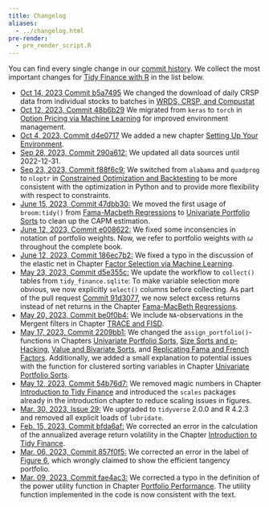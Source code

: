 ```yaml
---
title: Changelog
aliases:
  - ../changelog.html
pre-render:
  - pre_render_script.R
---
```


You can find every single change in our [commit history](https://github.com/tidy-finance/website/commits/main). We collect the most important changes for [Tidy Finance with R](index.qmd) in the list below. 

- [Oct 14, 2023 Commit b5a7495](https://github.com/tidy-finance/website/commit/b5a7495259adb6cedc47766e3bfd673c54dba293) We changed the download of daily CRSP data from individual stocks to batches in [WRDS, CRSP, and Compustat](wrds-crsp-and-compustat.qmd)
- [Oct 12, 2023, Commit 48b6b29](https://github.com/tidy-finance/website/commit/48b6b2964af13c8fc3341f22c06b1dcc7c86d966) We migrated from `keras` to `torch` in [Option Pricing via Machine Learning](option-pricing-via-machine-learning.qmd) for improved environment management.
- [Oct 4, 2023, Commit d4e0717](https://github.com/tidy-finance/website/commit/d4e071717f1d096c2b1fea9d0f196d025714fea6) We added a new chapter [Setting Up Your Environment](setting-up-your-environment.qmd).
- [Sep 28, 2023, Commit 290a612:](https://github.com/tidy-finance/website/commit/290a61e389e4049d79202966e1243481dfe04dfa) We updated all data sources until 2022-12-31.
- [Sep 23, 2023, Commit f88f6c9:](https://github.com/tidy-finance/website/commit/f88f6c953da0b5a447a295f76cf679a2f5dfa3b6) We switched from `alabama` and `quadprog` to `nloptr` in [Constrained Optimization and Backtesting](constrained-optimization-and-backtesting.qmd) to be more consistent with the optimization in Python and to provide more flexibility with respect to constraints. 
- [June 15, 2023, Commit 47dbb30:](https://github.com/tidy-finance/website/commit/47dbb30efa9615c1d5f7325d75786e584b581cdb) We moved the first usage of `broom:tidy()` from [Fama-Macbeth Regressions](fama-macbeth-regressions.qmd) to [Univariate Portfolio Sorts](univariate-portfolio-sorts.qmd) to clean up the CAPM estimation. 
- [June 12, 2023, Commit e008622:](https://github.com/tidy-finance/website/pull/50/commits/e0086225a35e780b6cc115b905c75576ee40a961) We fixed some inconsencies in notation of portfolio weights. Now, we refer to portfolio weights with $\omega$ throughout the complete book.
- [June 12, 2023, Commit 186ec7b2:](https://github.com/tidy-finance/website/pull/49/commits/186ec7b2c803bfb475fef5c23f9a711a3fb32d1f) We fixed a typo in the discussion of the elastic net in Chapter [Factor Selection via Machine Learning
](factor-selection-via-machine-learning.qmd).
- [May 23, 2023, Commit d5e355c:](https://github.com/tidy-finance/website/commit/d5e355ca6cf117bcc193376124c46ca1b2e9ed1d) We update the workflow to `collect()` tables from `tidy_finance.sqlite`: To make variable selection more obvious, we now explicitly `select()` columns before collecting. As part of the pull request [Commit 91d3077](https://github.com/tidy-finance/website/pull/42/commits/91d3077ee75a3ab71db684001d0562a53031c73c), we now select excess returns instead of net returns in the Chapter [Fama-MacBeth Regressions](fama-macbeth-regressions.qmd).
- [May 20, 2023, Commit be0f0b4:](https://github.com/tidy-finance/website/commit/be0f0b4b156487299369c682a4d47d1d10ec5485) We include `NA`-observations in the Mergent filters in Chapter [TRACE and FISD](trace-and-fisd.qmd).
- [May 17, 2023, Commit 2209bb1:](https://github.com/tidy-finance/website/commit/2209bb133d2080eae52cbbc5ec14e4550ff186d3) We changed the `assign_portfolio()`-functions in Chapters [Univariate Portfolio Sorts](univariate-portfolio-sorts.qmd), [Size Sorts and p-Hacking](size-sorts-and-p-hacking.qmd), [Value and Bivariate Sorts](value-and-bivariate-sorts.qmd), and [Replicating Fama and French Factors](replicating-fama-and-french-factors.qmd). Additionally, we added a small explanation to potential issues with the function for clustered sorting variables in Chapter [Univariate Portfolio Sorts](univariate-portfolio-sorts.qmd).
- [May 12, 2023, Commit 54b76d7:](54b76d7c1977c3759ed8bd641940d17add1a755b) We removed magic numbers in Chapter [Introduction to Tidy Finance](introduction-to-tidy-finance.qmd#the-efficient-frontier) and introduced the `scales` packages already in the introduction chapter to reduce scaling issues in figures. 
- [Mar. 30, 2023, Issue 29:](https://github.com/tidy-finance/website/issues/29) We upgraded to `tidyverse` 2.0.0 and R 4.2.3 and removed all explicit loads of `lubridate`.
- [Feb. 15, 2023, Commit bfda6af: ](https://github.com/tidy-finance/website/commit/bfda6af6169a42f433568e32b7a9cce06cb948ac) We corrected an error in the calculation of the annualized average return volatility in the Chapter [Introduction to Tidy Finance](introduction-to-tidy-finance.qmd#the-efficient-frontier).
- [Mar. 06, 2023, Commit 857f0f5: ](https://github.com/tidy-finance/website/commit/857f0f5893a8e7e4c2b4475e1461ebf3d0abe2d6) We corrected an error in the label of [Figure 6](introduction-to-tidy-finance.qmd#fig-106), which wrongly claimed to show the efficient tangency portfolio.
- [Mar. 09, 2023, Commit fae4ac3: ](https://github.com/tidy-finance/website/commit/fae4ac3fd12797d66a48f43af3d8e84ded694f13) We corrected a typo in the definition of the power utility function in Chapter [Portfolio Performance](parametric-portfolio-policies.qmd#portfolio-performance). The utility function implemented in the code is now consistent with the text. 
